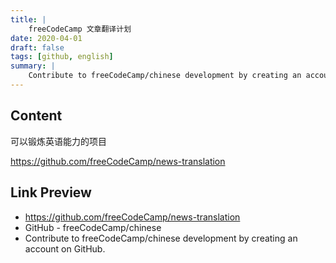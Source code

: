 ```yaml
---
title: |
    freeCodeCamp 文章翻译计划
date: 2020-04-01
draft: false
tags: [github, english]
summary: |
    Contribute to freeCodeCamp/chinese development by creating an account on GitHub.
---
```


## Content

可以锻炼英语能力的项目

https://github.com/freeCodeCamp/news-translation

## Link Preview

- https://github.com/freeCodeCamp/news-translation
- GitHub - freeCodeCamp/chinese
- Contribute to freeCodeCamp/chinese development by creating an account on GitHub.
